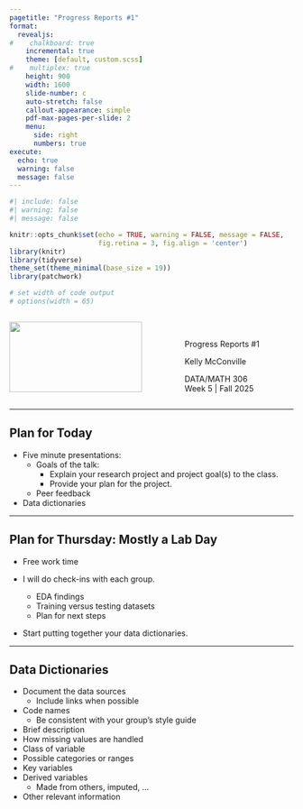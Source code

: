 ```yaml
---
pagetitle: "Progress Reports #1"
format: 
  revealjs:
#    chalkboard: true
    incremental: true
    theme: [default, custom.scss]
#    multiplex: true
    height: 900
    width: 1600
    slide-number: c
    auto-stretch: false
    callout-appearance: simple
    pdf-max-pages-per-slide: 2
    menu: 
      side: right
      numbers: true
execute:
  echo: true
  warning: false
  message: false
---
```


```r
#| include: false
#| warning: false
#| message: false

knitr::opts_chunk$set(echo = TRUE, warning = FALSE, message = FALSE, 
                      fig.retina = 3, fig.align = 'center')
library(knitr)
library(tidyverse)
theme_set(theme_minimal(base_size = 19))
library(patchwork)

# set width of code output
# options(width = 65)
```



::::: columns
::: {.column .center width="60%"}
![](img/Data306_Unicorn_Fall2025.png){width="90%"}
:::

::: {.column .center width="40%"}
<br>

[Progress Reports #1]{.custom-title}

 

[Kelly McConville]{.custom-subtitle}

[DATA/MATH 306 <br> Week 5 \| Fall 2025]{.custom-subtitle}
:::
:::::

---

## Plan for Today

* Five minute presentations:
    * Goals of the talk:
       + Explain your research project and project goal(s) to the class.
       + Provide your plan for the project.
    * Peer feedback

* Data dictionaries

---

## Plan for Thursday: Mostly a Lab Day

* Free work time

* I will do check-ins with each group.
    + EDA findings
    + Training versus testing datasets
    + Plan for next steps
    
* Start putting together your data dictionaries.

---

## Data Dictionaries

* Document the data sources  
    + Include links when possible
* Code names
    + Be consistent with your group's style guide
* Brief description
* How missing values are handled
* Class of variable
* Possible categories or ranges
* Key variables
* Derived variables
    + Made from others, imputed, ...
* Other relevant information

